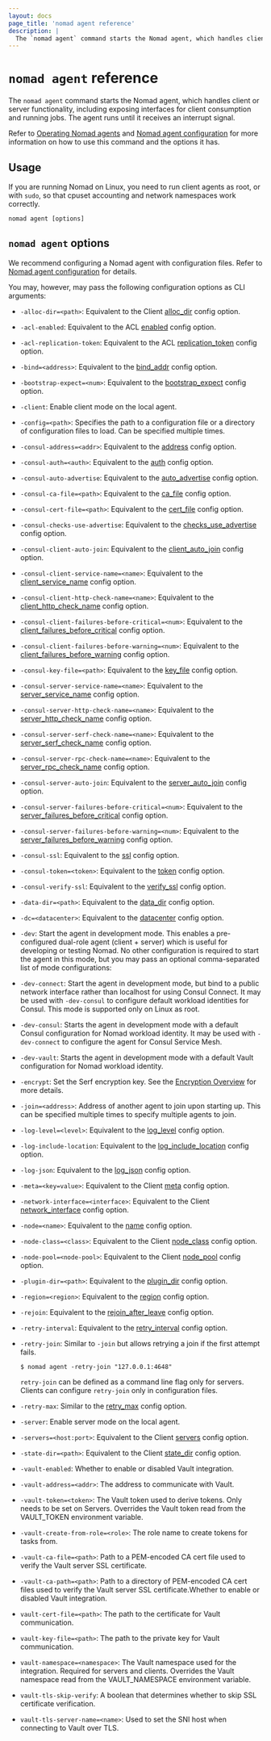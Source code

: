 ```yaml
---
layout: docs
page_title: 'nomad agent reference'
description: |
  The `nomad agent` command starts the Nomad agent, which handles client or server functionality, including exposing interfaces for client consumption and running jobs. The agent runs until it receives an interrupt signal.
---
```


# `nomad agent` reference

The `nomad agent` command starts the Nomad agent, which handles client or server
functionality, including exposing interfaces for client consumption and running
jobs. The agent runs until it receives an interrupt signal.

Refer to [Operating Nomad agents] and [Nomad agent configuration] for more
information on how to use this command and the options it has.

## Usage

If you are running Nomad on Linux, you need to run client agents as root, or
with `sudo`, so that cpuset accounting and network namespaces work correctly.

```plaintext
nomad agent [options]
```

## `nomad agent` options

We recommend configuring a Nomad agent with configuration files. Refer to [Nomad
agent configuration] for details.

You may, however, may pass the following configuration options as CLI arguments:

- `-alloc-dir=<path>`: Equivalent to the Client [alloc_dir][] config
  option.

- `-acl-enabled`: Equivalent to the ACL [enabled][] config option.

- `-acl-replication-token`: Equivalent to the ACL [replication_token][] config
  option.

- `-bind=<address>`: Equivalent to the [bind_addr][] config option.

- `-bootstrap-expect=<num>`: Equivalent to the
  [bootstrap_expect][] config option.

- `-client`: Enable client mode on the local agent.

- `-config=<path>`: Specifies the path to a configuration file or a directory of
  configuration files to load. Can be specified multiple times.

- `-consul-address=<addr>`: Equivalent to the [address][] config option.

- `-consul-auth=<auth>`: Equivalent to the [auth][] config option.

- `-consul-auto-advertise`: Equivalent to the [auto_advertise][] config option.

- `-consul-ca-file=<path>`: Equivalent to the [ca_file][] config option.

- `-consul-cert-file=<path>`: Equivalent to the [cert_file][] config option.

- `-consul-checks-use-advertise`: Equivalent to the [checks_use_advertise][]
  config option.

- `-consul-client-auto-join`: Equivalent to the [client_auto_join][] config
  option.

- `-consul-client-service-name=<name>`: Equivalent to the [client_service_name][]
  config option.

- `-consul-client-http-check-name=<name>`: Equivalent to the
  [client_http_check_name][] config option.

- `-consul-client-failures-before-critical=<num>`: Equivalent to the
  [client_failures_before_critical][] config option.

- `-consul-client-failures-before-warning=<num>`: Equivalent to the
  [client_failures_before_warning][] config option.

- `-consul-key-file=<path>`: Equivalent to the [key_file][] config option.

- `-consul-server-service-name=<name>`: Equivalent to the [server_service_name][]
  config option.

- `-consul-server-http-check-name=<name>`: Equivalent to the
  [server_http_check_name][] config option.

- `-consul-server-serf-check-name=<name>`: Equivalent to the
  [server_serf_check_name][] config option.

- `-consul-server-rpc-check-name=<name>`: Equivalent to the
  [server_rpc_check_name][] config option.

- `-consul-server-auto-join`: Equivalent to the [server_auto_join][] config
  option.

- `-consul-server-failures-before-critical=<num>`: Equivalent to the
  [server_failures_before_critical][] config option.

- `-consul-server-failures-before-warning=<num>`: Equivalent to the
  [server_failures_before_warning][] config option.

- `-consul-ssl`: Equivalent to the [ssl][] config option.

- `-consul-token=<token>`: Equivalent to the [token][] config option.

- `-consul-verify-ssl`: Equivalent to the [verify_ssl][] config option.

- `-data-dir=<path>`: Equivalent to the [data_dir][] config option.

- `-dc=<datacenter>`: Equivalent to the [datacenter][] config option.

- `-dev`: Start the agent in development mode. This enables a pre-configured
  dual-role agent (client + server) which is useful for developing or testing
  Nomad. No other configuration is required to start the agent in this mode,
  but you may pass an optional comma-separated list of mode configurations:

- `-dev-connect`: Start the agent in development mode, but bind to a public
  network interface rather than localhost for using Consul Connect. It may be
  used with `-dev-consul` to configure default workload identities for Consul.
  This mode is supported only on Linux as root.

- `-dev-consul`: Starts the agent in development mode with a default Consul
  configuration for Nomad workload identity. It may be used with `-dev-connect`
  to configure the agent for Consul Service Mesh.

- `-dev-vault`: Starts the agent in development mode with a default Vault
  configuration for Nomad workload identity.

- `-encrypt`: Set the Serf encryption key. See the [Encryption Overview][] for
  more details.

- `-join=<address>`: Address of another agent to join upon starting up. This can
  be specified multiple times to specify multiple agents to join.

- `-log-level=<level>`: Equivalent to the [log_level][] config option.

- `-log-include-location`: Equivalent to the [log_include_location][] config option.

- `-log-json`: Equivalent to the [log_json][] config option.

- `-meta=<key=value>`: Equivalent to the Client [meta][] config option.

- `-network-interface=<interface>`: Equivalent to the Client
  [network_interface][] config option.

- `-node=<name>`: Equivalent to the [name][] config option.

- `-node-class=<class>`: Equivalent to the Client [node_class][]
  config option.

- `-node-pool=<node-pool>`: Equivalent to the Client [node_pool][]
  config option.

- `-plugin-dir=<path>`: Equivalent to the [plugin_dir][] config option.

- `-region=<region>`: Equivalent to the [region][] config option.

- `-rejoin`: Equivalent to the [rejoin_after_leave][] config option.

- `-retry-interval`: Equivalent to the [retry_interval][] config option.

- `-retry-join`: Similar to `-join` but allows retrying a join if the first
  attempt fails.

  ```shell-session
  $ nomad agent -retry-join "127.0.0.1:4648"
  ```

  `retry-join` can be defined as a command line flag only for servers. Clients
  can configure `retry-join` only in configuration files.

- `-retry-max`: Similar to the [retry_max][] config option.

- `-server`: Enable server mode on the local agent.

- `-servers=<host:port>`: Equivalent to the Client [servers][] config
  option.

- `-state-dir=<path>`: Equivalent to the Client [state_dir][] config
  option.

- `-vault-enabled`: Whether to enable or disabled Vault integration.

- `-vault-address=<addr>`: The address to communicate with Vault.

- `-vault-token=<token>`: The Vault token used to derive tokens. Only needs to
  be set on Servers. Overrides the Vault token read from the VAULT_TOKEN
  environment variable.

- `-vault-create-from-role=<role>`: The role name to create tokens for tasks
  from.

- `-vault-ca-file=<path>`: Path to a PEM-encoded CA cert file used to verify the
  Vault server SSL certificate.

- `-vault-ca-path=<path>`: Path to a directory of PEM-encoded CA cert files used
  to verify the Vault server SSL certificate.Whether to enable or disabled Vault
  integration.

- `vault-cert-file=<path>`: The path to the certificate for Vault communication.

- `vault-key-file=<path>`: The path to the private key for Vault communication.

- `vault-namespace=<namespace>`: The Vault namespace used for the integration.
  Required for servers and clients. Overrides the Vault namespace read from the
  VAULT_NAMESPACE environment variable.

- `vault-tls-skip-verify`: A boolean that determines whether to skip SSL
  certificate verification.

- `vault-tls-server-name=<name>`: Used to set the SNI host when connecting to
  Vault over TLS.

[address]: /nomad/docs/configuration/consul#address
[alloc_dir]: /nomad/docs/configuration/client#alloc_dir
[auth]: /nomad/docs/configuration/consul#auth
[auto_advertise]: /nomad/docs/configuration/consul#auto_advertise
[bind_addr]: /nomad/docs/configuration#bind_addr
[bootstrap_expect]: /nomad/docs/configuration/server#bootstrap_expect
[ca_file]: /nomad/docs/configuration/consul#ca_file
[cert_file]: /nomad/docs/configuration/consul#cert_file
[checks_use_advertise]: /nomad/docs/configuration/consul#checks_use_advertise
[client_auto_join]: /nomad/docs/configuration/consul#client_auto_join
[client_http_check_name]: /nomad/docs/configuration/consul#client_http_check_name
[client_failures_before_critical]: /nomad/docs/configuration/consul#client_failures_before_critical
[client_failures_before_warning]: /nomad/docs/configuration/consul#client_failures_before_warning
[server_failures_before_critical]: /nomad/docs/configuration/consul#server_failures_before_critical
[server_failures_before_warning]: /nomad/docs/configuration/consul#server_failures_before_warning
[client_service_name]: /nomad/docs/configuration/consul#client_service_name
[data_dir]: /nomad/docs/configuration#data_dir
[datacenter]: /nomad/docs/configuration#datacenter
[enabled]: /nomad/docs/configuration/acl#enabled
[encryption overview]: /nomad/tutorials/transport-security/security-gossip-encryption
[key_file]: /nomad/docs/configuration/consul#key_file
[log_include_location]: /nomad/docs/configuration#log_include_location
[log_json]: /nomad/docs/configuration#log_json
[log_level]: /nomad/docs/configuration#log_level
[meta]: /nomad/docs/configuration/client#meta
[name]: /nomad/docs/configuration#name
[network_interface]: /nomad/docs/configuration/client#network_interface
[node_class]: /nomad/docs/configuration/client#node_class
[node_pool]: /nomad/docs/configuration/client#node_pool
[Operating Nomad agents]: /nomad/docs/operations/nomad-agent
[Nomad agent configuration]: /nomad/docs/configuration
[plugin_dir]: /nomad/docs/configuration#plugin_dir
[region]: /nomad/docs/configuration#region
[rejoin_after_leave]: /nomad/docs/configuration/server#rejoin_after_leave
[replication_token]: /nomad/docs/configuration/acl#replication_token
[retry_interval]: /nomad/docs/configuration/server#retry_interval
[retry_max]: /nomad/docs/configuration/server#retry_max
[server_auto_join]: /nomad/docs/configuration/consul#server_auto_join
[server_http_check_name]: /nomad/docs/configuration/consul#server_http_check_name
[server_rpc_check_name]: /nomad/docs/configuration/consul#server_rpc_check_name
[server_serf_check_name]: /nomad/docs/configuration/consul#server_serf_check_name
[server_service_name]: /nomad/docs/configuration/consul#server_service_name
[servers]: /nomad/docs/configuration/client#servers
[ssl]: /nomad/docs/configuration/consul#ssl
[state_dir]: /nomad/docs/configuration/client#state_dir
[token]: /nomad/docs/configuration/consul#token
[verify_ssl]: /nomad/docs/configuration/consul#verify_ssl

